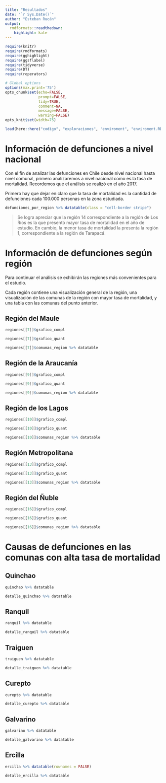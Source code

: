 ```yaml
---
title: "Resultados"
date: "`r Sys.Date()`"
author: "Esteban Rucán"
output:
  rmdformats::readthedown:
    highlight: kate
---
```


```r
require(knitr)
require(rmdformats)
require(gghighlight)
require(ggsflabel)
require(tidyverse)
require(DT)
require(roperators)

# Global options
options(max.print='75')
opts_chunk$set(echo=FALSE,
               prompt=FALSE,
               tidy=TRUE,
               comment=NA,
               message=FALSE,
               warning=FALSE)
opts_knit$set(width=75)
```

```r
load(here::here("codigo", "exploraciones", "enviroment", "enviroment.RData"))
```

# Información de defunciones a nivel nacional

Con el fin de analizar las defunciones en Chile desde nivel nacional hasta nivel comunal, primero analizaremos a nivel nacional como es la tasa de mortalidad. Recordemos que el análisis se realizó en el año 2017.

Primero hay que dejar en claro que la tasa de mortalidad es la cantidad de defunciones cada 100.000 personas en la zona estudiada.

```r
defunciones_por_region %>% datatable(class = "cell-border stripe")
```
> Se logra apreciar que la región 14 correspondiente a la región de Los Ríos es la que presentó mayor tasa de mortalidad en el año de estudio. En cambio, la menor tasa de mortalidad la presenta la región 1, correspondiente a la región de Tarapacá.

# Información de defunciones según región

Para continuar el análisis se exhibirán las regiones más convenientes para el estudio. 

Cada región contiene una visualización general de la región, una visualización de las comunas de la región con mayor tasa de mortalidad, y una tabla con las comunas del punto anterior. 


## Región del Maule 

```r
regiones[[7]]$grafico_compl
```


```r
regiones[[7]]$grafico_quant
```

```r
regiones[[7]]$comunas_region %>% datatable
```


## Región de la Araucanía

```r
regiones[[9]]$grafico_compl
```


```r
regiones[[9]]$grafico_quant
```

```r
regiones[[9]]$comunas_region %>% datatable
```

## Región de los Lagos

```r
regiones[[10]]$grafico_compl
```


```r
regiones[[10]]$grafico_quant
```

```r
regiones[[10]]$comunas_region %>% datatable
```

## Región Metropolitana

```r
regiones[[13]]$grafico_compl
```


```r
regiones[[13]]$grafico_quant
```

```r
regiones[[13]]$comunas_region %>% datatable
```

## Región del Ñuble

```r
regiones[[16]]$grafico_compl
```


```r
regiones[[16]]$grafico_quant
```

```r
regiones[[16]]$comunas_region %>% datatable
```

# Causas de defunciones en las comunas con alta tasa de mortalidad

## Quinchao

```r
quinchao %>% datatable
```

```r
detalle_quinchao %>% datatable
```


## Ranquil

```r
ranquil %>% datatable
```

```r
detalle_ranquil %>% datatable
```


## Traiguen

```r
traiguen %>% datatable
```

```r
detalle_traiguen %>% datatable
```


## Curepto

```r
curepto %>% datatable
```

```r
detalle_curepto %>% datatable
```


## Galvarino

```r
galvarino %>% datatable
```

```r
detalle_galvarino %>% datatable
```


## Ercilla

```r
ercilla %>% datatable(rownames = FALSE)
```

```r
detalle_ercilla %>% datatable
```


